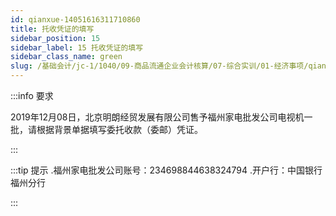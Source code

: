 ---
id: qianxue-14051616311710860
title: 托收凭证的填写
sidebar_position: 15
sidebar_label: 15 托收凭证的填写
sidebar_class_name: green
slug: /基础会计/jc-1/1040/09-商品流通企业会计核算/07-综合实训/01-经济事项/qianxue-14051614365231201/qianxue-14051616311710860/托收凭证的填写
---

:::info 要求

2019年12月08日，北京明朗经贸发展有限公司售予福州家电批发公司电视机一批，请根据背景单据填写委托收款（委邮）凭证。

:::

:::tip 提示
  .福州家电批发公司账号：234698844638324794
  .开户行：中国银行福州分行
:::
